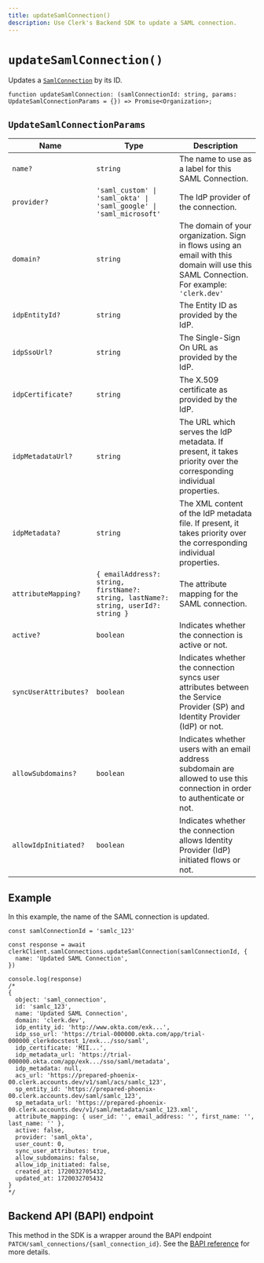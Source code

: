 ```yaml
---
title: updateSamlConnection()
description: Use Clerk's Backend SDK to update a SAML connection.
---
```


# `updateSamlConnection()`

Updates a [`SamlConnection`](/docs/references/backend/types/saml-connection) by its ID.

```tsx {{ prettier: false }}
function updateSamlConnection: (samlConnectionId: string, params: UpdateSamlConnectionParams = {}) => Promise<Organization>;
```

## `UpdateSamlConnectionParams`

| Name | Type | Description |
| - | - | - |
| `name?` | `string` | The name to use as a label for this SAML Connection. |
| `provider?` | `'saml_custom' \| 'saml_okta' \| 'saml_google' \| 'saml_microsoft'` | The IdP provider of the connection. |
| `domain?` | `string` | The domain of your organization. Sign in flows using an email with this domain will use this SAML Connection. For example: `'clerk.dev'` |
| `idpEntityId?` | `string` | The Entity ID as provided by the IdP. |
| `idpSsoUrl?` | `string` | The Single-Sign On URL as provided by the IdP. |
| `idpCertificate?` | `string` | The X.509 certificate as provided by the IdP. |
| `idpMetadataUrl?` | `string` | The URL which serves the IdP metadata. If present, it takes priority over the corresponding individual properties. |
| `idpMetadata?` | `string` | The XML content of the IdP metadata file. If present, it takes priority over the corresponding individual properties. |
| `attributeMapping?` | `{ emailAddress?: string, firstName?: string, lastName?: string, userId?: string }` | The attribute mapping for the SAML connection. |
| `active?` | `boolean` | Indicates whether the connection is active or not. |
| `syncUserAttributes?` | `boolean` | Indicates whether the connection syncs user attributes between the Service Provider (SP) and Identity Provider (IdP) or not. |
| `allowSubdomains?` | `boolean` | Indicates whether users with an email address subdomain are allowed to use this connection in order to authenticate or not. |
| `allowIdpInitiated?` | `boolean` | Indicates whether the connection allows Identity Provider (IdP) initiated flows or not. |

## Example

In this example, the name of the SAML connection is updated.

```tsx {{ mark: [[3, 6], 13] }}
const samlConnectionId = 'samlc_123'

const response = await clerkClient.samlConnections.updateSamlConnection(samlConnectionId, {
  name: 'Updated SAML Connection',
})

console.log(response)
/*
{
  object: 'saml_connection',
  id: 'samlc_123',
  name: 'Updated SAML Connection',
  domain: 'clerk.dev',
  idp_entity_id: 'http://www.okta.com/exk...',
  idp_sso_url: 'https://trial-000000.okta.com/app/trial-000000_clerkdocstest_1/exk.../sso/saml',
  idp_certificate: 'MII...',
  idp_metadata_url: 'https://trial-000000.okta.com/app/exk.../sso/saml/metadata',
  idp_metadata: null,
  acs_url: 'https://prepared-phoenix-00.clerk.accounts.dev/v1/saml/acs/samlc_123',
  sp_entity_id: 'https://prepared-phoenix-00.clerk.accounts.dev/saml/samlc_123',
  sp_metadata_url: 'https://prepared-phoenix-00.clerk.accounts.dev/v1/saml/metadata/samlc_123.xml',
  attribute_mapping: { user_id: '', email_address: '', first_name: '', last_name: '' },
  active: false,
  provider: 'saml_okta',
  user_count: 0,
  sync_user_attributes: true,
  allow_subdomains: false,
  allow_idp_initiated: false,
  created_at: 1720032705432,
  updated_at: 1720032705432
}
*/
```

## Backend API (BAPI) endpoint

This method in the SDK is a wrapper around the BAPI endpoint `PATCH/saml_connections/{saml_connection_id}`. See the [BAPI reference](https://clerk.com/docs/reference/backend-api/tag/SAML-Connections#operation/UpdateSAMLConnection) for more details.
